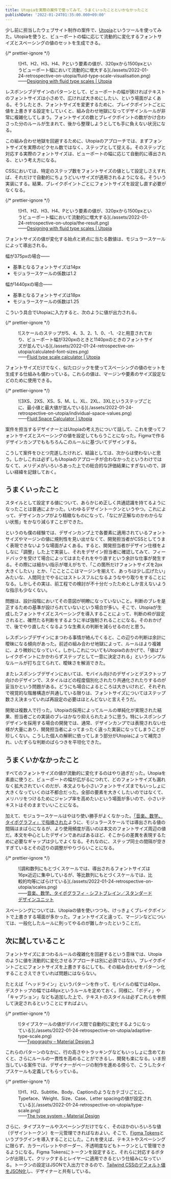 ```yaml
---
title: Utopiaを実際の案件で使ってみて、うまくいったことといかなかったこと
publishDate: '2022-01-24T01:35:00.000+09:00'
---
```


少し前に担当したウェブサイト制作の案件で、[Utopia](https://utopia.fyi/)というツールを使ってみた。Utopiaを使うと、ビューポートの幅に応じて流動的に変化するフォントサイズとスペーシングの値のセットを生成できる。

{/* prettier-ignore */}
<figure>![H1、H2、H3、H4、Pという要素の値が、320pxから1500pxというビューポート幅において流動的に増大する](./assets/2022-01-24-retrospective-on-utopia/fluid-type-scale-visualisation.png)<figcaption>&mdash;&mdash;<a href="https://utopia.fyi/blog/designing-with-fluid-type-scales">Designing with fluid type scales | Utopia</a></figcaption></figure>

レスポンシブデザインのパターンとして、ビューポートの幅が狭ければテキストのフォントサイズは小さめで、広ければ大きめにしたい、という場面がよくある。そうしたとき、フォントサイズを変更するために、ブレイクポイントごとに値を上書きする設定をしていくと、組み合わせ地獄になってデザインルールが非常に複雑化してしまう。フォントサイズの数とブレイクポイントの数がかけ合わさった分のルールが生まれて、後から整理しようとしても手に負えない状況になる。

この組み合わせ地獄を回避するために、Utopiaのアプローチでは、まずフォントサイズを実際のピクセル数ではなく、ステップとして捉える。そのステップと対応する実際のフォントサイズは、ビューポートの幅に応じて自動的に導出される、という考え方になる。

CSSにおいては、特定のステップ数をフォントサイズの値として設定しさえすれば、それだけで自動的にちょうどいいサイズが適用されるようになる。そういう実装にする。結果、ブレイクポイントごとにフォントサイズを設定し直す必要がなくなる。

{/* prettier-ignore */}
<figure>![H1、H2、H3、H4、Pという要素の値が、320pxから1500pxというビューポート幅において流動的に増大する](./assets/2022-01-24-retrospective-on-utopia/the-result.png)<figcaption>&mdash;&mdash;<a href="https://utopia.fyi/blog/designing-with-fluid-type-scales">Designing with fluid type scales | Utopia</a></figcaption></figure>

フォントサイズの値が変化する始点と終点に当たる数値は、モジュラースケールによって導出される。

幅が375pxの場合&mdash;&mdash;

- 基準となるフォントサイズは14px
- モジュラースケールの係数は1.2

幅が1440pxの場合&mdash;&mdash;

- 基準となるフォントサイズは18px
- モジュラースケールの係数は1.25

こういう具合でUtopiaに入力すると、次のように値が出力される。

{/* prettier-ignore */}
<figure>![スケールのステップが5、4、3、2、1、0、-1、-2と用意されており、ビューポート幅が320pxのときと1140pxのときのフォントサイズが並んでいる](./assets/2022-01-24-retrospective-on-utopia/calculated-font-sizes.png)<figcaption>&mdash;&mdash;<a href="https://utopia.fyi/type/calculator/">Fluid type scale calculator | Utopia</a></figcaption></figure>

フォントサイズだけでなく、似たロジックを使ってスペーシングの値のセットを生成する仕組みも備わっている。これらの値は、マージンや要素のサイズ設定などのために使用できる。

{/* prettier-ignore */}
<figure>![3XS、2XS、XS、S、M、L、XL、2XL、3XLというステップごとに、最小値と最大値が並んでいる](./assets/2022-01-24-retrospective-on-utopia/individual-space-values.png)<figcaption>&mdash;&mdash;<a href="https://utopia.fyi/space/calculator/">Fluid Space Calculator | Utopia</a></figcaption></figure>

案件を担当するデザイナーとはUtopiaの考え方について話して、これを使ってフォントサイズとスペーシングの値を設定してもらうことになった。Figmaで作るデザインカンプでももちろんこのルールに基づいてデザインする。

こうして案件をひとつ完遂したけれど、結論としては、次からは使わないと思う。しかしこれは必ずしもUtopiaのアプローチが合わなかったというわけではなくて、メリデメがいろいろあった上での総合的な評価結果にすぎないので、詳しい経緯を記録しておく。

## うまくいったこと

スタイルとして設定する値について、あらかじめ正しく共通認識を持てるようになったことは普通によかった。いわゆるデザイントークンというやつ。これによって、デザインカンプがより精緻なものになって、「なにが正解なのかわからない状態」をかなり減らすことができた。

というのも僕の経験では、デザインカンプ上で各要素に適用されているフォントサイズやマージンの値に規則性を見い出せなくて、開発担当者がCSSとしてうまく表現できないような場面がよくある。すると、開発担当者がデザイン仕様をよしなに「調整」した上で実装し、それをデザイン担当者に確認してみて、フィードバックを受けて場合によってはまたそれをやり直すという余計な仕事が発生する。その際には細かい指示が増えがちで、「この箇所だけフォントサイズを2px大きくしたい」とか、「こことここはマージンを揃えて、あっちは少し広げたい」みたいな、人間同士でやるにはストレスフルになるようなやり取りをすることになる。しかしその実は、前工程での検討が不十分だったためとしか言えないような指示も少なくない。

問題は、設計段階においてその意図が明瞭になっていないこと。判断のブレを是正するための基準が設けられていないという場合が多い。そこで、Utopiaが生成したフォントサイズとスペーシングを導入することによって、判断の枠が設定されると、確然たる判断をするように半ば強制されることになる。そのおかげで、後でやり直したくなるような生煮えの判断を減らせるのだと思う。

レスポンシブデザインにまつわる事情が絡んでくると、この辺りの判断は余計に曖昧になる傾向があった。前述の組み合わせ地獄によって、ルールはより複雑に、より微妙になっていく。しかしこれについてもUtopiaのおかげで、「値はブレイクポイントにかかわらずステップとして一意に決定される」というシンプルなルールが打ち立てられて、曖昧さを解消できた。

またレスポンシブデザインにおいては、モバイル向けのデザインとデスクトップ向けのデザインで、スタイルはどの程度個別化されたり共通化されたりするのが妥当かという問題がある。どうにも場合によるところは大きいけれど、それぞれで視覚的な階層構造が共通している限りは、フォントサイズについてはステップ数さえ決まっていれば再設定の必要はほとんどないと言えそうだ。

開発は複数人で行った。Utopiaの採用によってルールの単純化が実現された結果、担当者ごとの実装のブレはかなり抑えられたように思う。特にレスポンシブデザインを採用する場合の開発では、通常、デザインカンプでは表現されない仕様が大量にあり、開発担当者によってまったく違った実装になってしまうことが珍しくない。こうした個人の解釈に依ってしまう部分がUtopiaによって補完され、いたずらな判断のばらつきを平坦化できた。

## うまくいかなかったこと

すべてのフォントサイズの値が流動的に変化するのはやり過ぎだった。Utopiaを素直に使うと、ビューポートの幅が広がるにつれて、どのフォントサイズも漏れなく拡大されていくのだが、本文よりも小さいフォントサイズまでもいっしょに大きくなっていくのは不都合だった。全部の要素を大きくしたいのではなくて、メリハリをつけるためにジャンプ率を高めたいという場面が多いので、小さいテキストはそのままでいいことになる。

加えて、モジュラースケールはやはり使い勝手がよくなかった。[「音楽、数学、タイポグラフィ」で指摘された](https://standard.shiftbrain.com/blog/music-math-typography)ように、モジュラースケールでは導出される値の間隔はまばらになるが、より使用頻度が高いのは本文のフォントサイズ周辺の値だ。本文を中心としたデザインであればあるほど、そこからの差異を表現するために必要なギャップは少しでよくなる。それなのに、ステップ同士の間隔が空きすぎているとその辺りの調整がやりづらいことになる。

{/* prettier-ignore */}
<figure>![調和数列にもとづくスケールでは、導出されるフォントサイズは16px近辺に集中しているが、等比数列にもとづくスケールでは、比較的均等にばらけている](./assets/2022-01-24-retrospective-on-utopia/scales.png)<figcaption>&mdash;&mdash;<a href="https://standard.shiftbrain.com/blog/music-math-typography">音楽、数学、タイポグラフィ - シフトブレイン／スタンダードデザインユニット</a></figcaption></figure>

スペーシングについては、Utopiaの値を使いつつも、けっきょくブレイクポイントで上書きする場面が多かった。フォントサイズと違って、マージンなどについては、一般化したルールに則ってやるのが難しかったということだ。

## 次に試していること

フォントサイズにまつわるルールの複雑化を回避するという意味では、Utopiaのように値を流動的に変化させるアプローチは別に必須ではない。ブレイクポイントごとにフォントサイズを上書きするにしても、その組み合わせをパターン化することさえできていれば問題にはならない。

たとえば「ヘッドライン」というパターンを作って、モバイルの幅では40px、デスクトップの幅では48pxというルールを定めておく。同様に、「ボディ」や「キャプション」なども追加した上で、テキストのスタイルは必ずこれらを参照して決定されるということにすればよい。

{/* prettier-ignore */}
<figure>![タイプスケールの値がデバイス間で自動的に変化するようになっている](./assets/2022-01-24-retrospective-on-utopia/adaptive-type-scale.png)<figcaption>&mdash;&mdash;<a href="https://m3.material.io/styles/typography/overview">Typography – Material Design 3</a></figcaption></figure>

これらのパターンのなかに、行の高さやトラッキングなどもいっしょに含めておくと、さらにルールの一貫性を高めることができるし、開発も楽になる。いま担当している案件では、デザイナーがページの制作を進める傍らで、こうしたタイプスケールも定義してもらっている。

{/* prettier-ignore */}
<figure>![H1、H2、Subtitle、Body、Captionのようなカテゴリごとに、Typeface、Weight、Size、Case、Letter spacingの値が設定されている](./assets/2022-01-24-retrospective-on-utopia/type-scale.png)<figcaption>&mdash;&mdash;<a href="https://material.io/design/typography/the-type-system.html#type-scale">The type system - Material Design</a></figcaption></figure>

さらに、タイプスケールやスペーシングだけでなく、そのほかのいろいろな値（デザイントークン）を一元管理できればなおよい。そこで、[Figma Tokens](https://jansix.at/resources/figma-tokens)というプラグインを導入することにした。これを使えば、テキストやスペーシングに限らず、カラーパレットやボーダー、不透明度などもトークンとして管理できるようになる。Figma Tokensにトークンを設定すると、それらに対応するボタンが出現して、クリックするとレイヤーに適用できるという仕組みになっている。トークンの設定はJSONで入出力できるので、[Tailwind CSSのデフォルト値をJSON化](https://gist.github.com/yuheiy/e1fc01fc0a4816924d1959221fdba46c)し、デザイナーと共有している。
